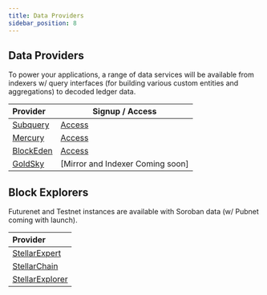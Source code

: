 ```yaml
---
title: Data Providers
sidebar_position: 8
---
```


## Data Providers

To power your applications, a range of data services will be available from indexers w/ query interfaces (for building various custom entities and aggregations) to decoded ledger data.

| Provider                            | Signup / Access                                 |
| :---------------------------------- | ----------------------------------------------- |
| [Subquery](subquery.network)        | [Access](subquery.network)                      |
| [Mercury](https://mercurydata.app/) | [Access](https://mercurydata.app/)              |
| [BlockEden](https://blockeden.xyz)  | [Access](https://blockeden.xyz/stellar-soroban) |
| [GoldSky](https://goldsky.com/)     | [Mirror and Indexer Coming soon]                |

## Block Explorers

Futurenet and Testnet instances are available with Soroban data (w/ Pubnet coming with launch).

| Provider                                 |
| :--------------------------------------- |
| [StellarExpert](https://stellar.expert)  |
| [StellarChain](https://stellarchain.io/) |
| [StellarExplorer](https://steexp.com/)   |
